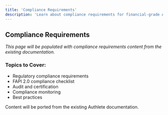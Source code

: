 ```yaml
---
title: 'Compliance Requirements'
description: 'Learn about compliance requirements for financial-grade APIs and how Authlete helps meet them'
---
```


## Compliance Requirements

*This page will be populated with compliance requirements content from the existing documentation.*

### Topics to Cover:
- Regulatory compliance requirements
- FAPI 2.0 compliance checklist
- Audit and certification
- Compliance monitoring
- Best practices

<Note>
Content will be ported from the existing Authlete documentation.
</Note>
